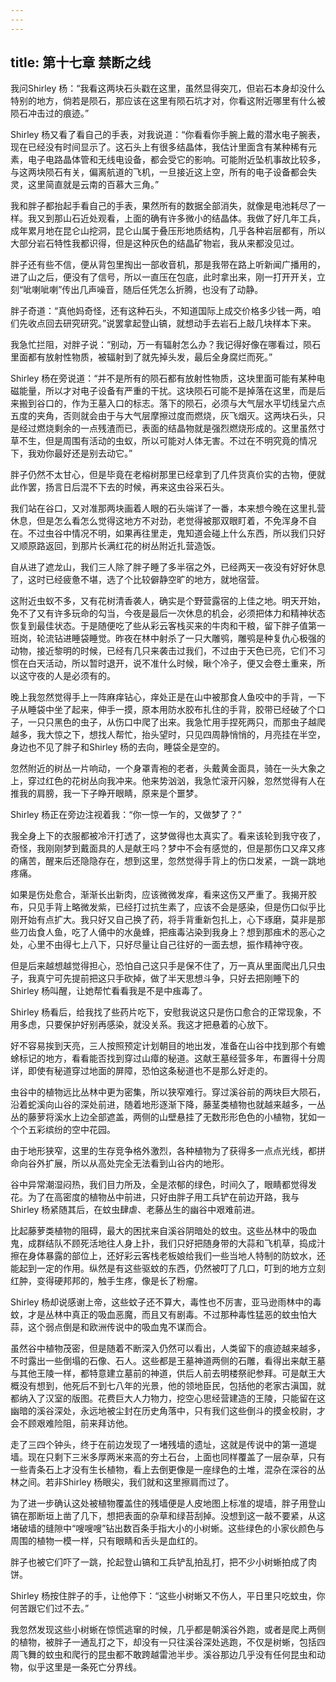 ```yaml
---
---
---
```

title: 第十七章 禁断之线
---




我问Shirley 杨：“我看这两块石头戳在这里，虽然显得突兀，但岩石本身却没什么特别的地方，倘若是陨石，那应该在这里有陨石坑才对，你看这附近哪里有什么被陨石冲击过的痕迹。”

Shirley 杨又看了看自己的手表，对我说道：“你看看你手腕上戴的潜水电子腕表，现在已经没有时间显示了。这石头上有很多结晶体，我估计里面含有某种稀有元素，电子电路晶体管和无线电设备，都会受它的影响。可能附近坠机事故比较多，与这两块陨石有关，偏离航道的飞机，一旦接近这上空，所有的电子设备都会失灵，这里简直就是云南的百慕大三角。”

我和胖子都抬起手看自己的手表，果然所有的数据全部消失，就像是电池耗尽了一样。我又到那山石近处观看，上面的确有许多微小的结晶体。我做了好几年工兵，成年累月地在昆仑山挖洞，昆仑山属于叠压形地质结构，几乎各种岩层都有，所以大部分岩石特性我都识得，但是这种灰色的结晶矿物岩，我从来都没见过。

胖子还有些不信，便从背包里掏出一部收音机，那是我带在路上听新闻广播用的，进了山之后，便没有了信号，所以一直压在包底，此时拿出来，刚一打开开关，立刻“呲喇呲喇”传出几声噪音，随后任凭怎么折腾，也没有了动静。

胖子奇道：“真他妈奇怪，还有这种石头，不知道国际上成交价格多少钱一两，咱们先收点回去研究研究。”说罢拿起登山镐，就想动手去岩石上敲几块样本下来。

我急忙拦阻，对胖子说：“别动，万一有辐射怎么办？我记得好像在哪看过，陨石里面都有放射性物质，被辐射到了就先掉头发，最后全身腐烂而死。”

Shirley 杨在旁说道：“并不是所有的陨石都有放射性物质，这块里面可能有某种电磁能量，所以才对电子设备有严重的干扰。这块陨石可能不是掉落在这里，而是后来搬到谷口的，作为王墓入口的标志。落下的陨石，必须与大气层水平切线呈六点五度的夹角，否则就会由于与大气层摩擦过度而燃烧，灰飞烟灭。这两块石头，只是经过燃烧剩余的一点残渣而已，表面的结晶物就是强烈燃烧形成的。这里虽然寸草不生，但是周围有活动的虫蚁，所以可能对人体无害。不过在不明究竟的情况下，我劝你最好还是别去动它。”

胖子仍然不太甘心，但是毕竟在老榕树那里已经拿到了几件货真价实的古物，便就此作罢，扬言日后混不下去的时候，再来这虫谷采石头。

我们站在谷口，又对准那两块画着人眼的石头端详了一番，本来想今晚在这里扎营休息，但是怎么看怎么觉得这地方不对劲，老觉得被那双眼盯着，不免浑身不自在。不过虫谷中情况不明，如果再往里走，鬼知道会碰上什么东西，所以我们只好又顺原路返回，到那片长满红花的树丛附近扎营造饭。

自从进了遮龙山，我们三人除了胖子睡了多半宿之外，已经两天一夜没有好好休息了，这时已经疲惫不堪，选了个比较僻静空旷的地方，就地宿营。

这附近虫蚁不多，又有花树清香袭人，确实是个野营露宿的上佳之地。明天开始，免不了又有许多玩命的勾当，今夜是最后一次休息的机会，必须把体力和精神状态恢复到最佳状态。于是随便吃了些从彩云客栈买来的牛肉和干粮，留下胖子值第一班岗，轮流钻进睡袋睡觉。昨夜在林中射杀了一只大雕鸮，雕鸮是种复仇心极强的动物，接近黎明的时候，已经有几只来袭击过我们，不过由于天色已亮，它们不习惯在白天活动，所以暂时退开，说不准什么时候，瞅个冷子，便又会卷土重来，所以这守夜的人是必须有的。

晚上我忽然觉得手上一阵麻痒钻心，痒处正是在山中被那食人鱼咬中的手背，一下子从睡袋中坐了起来，伸手一摸，原本用防水胶布扎住的手背，胶带已经破了个口子，一只只黑色的虫子，从伤口中爬了出来。我急忙用手捏死两只，而那虫子越爬越多，我大惊之下，想找人帮忙，抬头望时，只见四周静悄悄的，月亮挂在半空，身边也不见了胖子和Shirley 杨的去向，睡袋全是空的。

忽然附近的树丛一片响动，一个身罩青袍的老者，头戴黄金面具，骑在一头大象之上，穿过红色的花树丛向我冲来。他来势汹汹，我急忙滚开闪躲，忽然觉得有人在推我的肩膀，我一下子睁开眼睛，原来是个噩梦。

Shirley 杨正在旁边注视着我：“你一惊一乍的，又做梦了？”

我全身上下的衣服都被冷汗打透了，这梦做得也太真实了。看来该轮到我守夜了，奇怪，我刚刚梦到戴面具的人是献王吗？梦中不会有感觉的，但是那伤口又痒又疼的痛苦，醒来后还隐隐存在，想到这里，忽然觉得手背上的伤口发紧，一跳一跳地疼痛。

如果是伤处愈合，渐渐长出新肉，应该微微发痒，看来这伤又严重了。我揭开胶布，只见手背上略微发紫，已经打过抗生素了，应该不会是感染，但是伤口似乎比刚开始有点扩大。我只好又自己换了药，将手背重新包扎上，心下琢磨，莫非是那些刀齿食人鱼，吃了人俑中的水彘蜂，把痋毒沾染到我身上？想到那痋术的恶心之处，心里不由得七上八下，只好尽量让自己往好的一面去想，振作精神守夜。

但是后来越想越觉得担心，恐怕自己这只手是保不住了，万一真从里面爬出几只虫子，我真宁可先提前把这只手砍掉，做了半天思想斗争，只好去把刚睡下的Shirley 杨叫醒，让她帮忙看看我是不是中痋毒了。

Shirley 杨看后，给我找了些药片吃下，安慰我说这只是伤口愈合的正常现象，不用多虑，只要保护好别再感染，就没关系。我这才把悬着的心放下。

好不容易挨到天亮，三人按照预定计划朝目的地出发，准备在山谷中找到那个有蟾蜍标记的地方，看看能否找到穿过山瘴的秘道。这献王墓经营多年，布置得十分周详，即使有秘道穿过地面的屏障，恐怕这条秘道也不是那么好走的。

虫谷中的植物远比丛林中更为密集，所以狭窄难行。穿过溪谷前的两块巨大陨石，沿着蛇溪向山谷的深处前进，随着地形逐渐下降，藤茎类植物也就越来越多，一丛丛的藤萝将溪水上边全部遮盖，两侧的山壁悬挂了无数形形色色的小植物，犹如一个个五彩缤纷的空中花园。

由于地形狭窄，这里的生存竞争格外激烈，各种植物为了获得多一点点光线，都拼命向谷外扩展，所以从高处完全无法看到山谷内的地形。

谷中异常潮湿闷热，我们目力所及，全是浓郁的绿色，时间久了，眼睛都觉得发花。为了在高密度的植物丛中前进，只好由胖子用工兵铲在前边开路，我与Shirley 杨紧随其后，在蚊虫肆虐、老藤丛生的幽谷中艰难前进。

比起藤萝类植物的阻碍，最大的困扰来自溪谷阴暗处的蚊虫。这些丛林中的吸血鬼，成群结队不顾死活地往人身上扑，我们只好把随身带的大蒜和飞机草，捣成汁擦在身体暴露的部位上，还好彩云客栈老板娘给我们一些当地人特制的防蚊水，还能起到一定的作用。纵然是有这些驱蚊的东西，仍然被叮了几口，叮到的地方立刻红肿，变得硬邦邦的，触手生疼，像是长了粉瘤。

Shirley 杨却说感谢上帝，这些蚊子还不算大，毒性也不厉害，亚马逊雨林中的毒蚊，才是丛林中真正的吸血恶魔，而且又有剧毒。不过那种毒性猛恶的蚊虫怕大蒜，这个弱点倒是和欧洲传说中的吸血鬼不谋而合。

虽然谷中植物茂密，但是随着不断深入仍然可以看出，人类留下的痕迹越来越多，不时露出一些倒塌的石像、石人。这些都是王墓神道两侧的石雕，看得出来献王墓与其他王陵一样，都特意建立墓前的神道，供后人前去明楼祭祀参拜。可是献王大概没有想到，他死后不到七八年的光景，他的领地臣民，包括他的老家古滇国，就都纳入了汉室的版图。花费巨大人力物力，挖空心思经营建造的王陵，只能留在这幽暗的溪谷深处，永远地被尘封在历史角落中，只有我们这些倒斗的摸金校尉，才会不顾艰难险阻，前来拜访他。

走了三四个钟头，终于在前边发现了一堵残墙的遗址，这就是传说中的第一道堤墙。现在只剩下三米多厚两米来高的夯土石台，上面也同样覆盖了一层杂草，只有一些青条石上才没有生长植物，看上去倒更像是一座绿色的土堆，混杂在深谷的丛林之间。若非Shirley 杨眼尖，我们就和这里擦肩而过了。

为了进一步确认这处被植物覆盖住的残墙便是人皮地图上标准的堤墙，胖子用登山镐在那断垣上凿了几下，想把表面的杂草和绿苔刮掉。没想到这一敲不要紧，从这堵破墙的缝隙中“嗖嗖嗖”钻出数百条手指大小的小树蜥。这些绿色的小家伙颜色与周围的植物一模一样，只有眼睛和舌头是血红的。

胖子也被它们吓了一跳，抡起登山镐和工兵铲乱拍乱打，把不少小树蜥拍成了肉饼。

Shirley 杨按住胖子的手，让他停下：“这些小树蜥又不伤人，平日里只吃蚊虫，你何苦跟它们过不去。”

我忽然发现这些小树蜥在惊慌逃窜的时候，几乎都是朝溪谷外跑，或者是爬上两侧的植物，被胖子一通乱打之下，却没有一只往溪谷深处逃跑，不仅是树蜥，包括四周飞舞的蚊虫和爬行的昆虫都不敢跨越雷池半步。溪谷那边几乎没有任何昆虫和动物，似乎这里是一条死亡分界线。